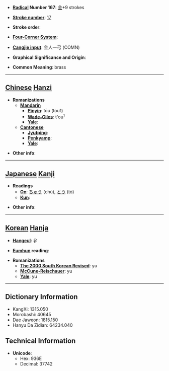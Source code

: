 * '''[[Wiktionary:Chinese radical index| Radical]] Number 167''': [[Wiktionary:Chinese radical index 金|金]]+9 strokes

* '''[[Wiktionary:Chinese total strokes index|Stroke number]]''': [[Wiktionary:Chinese total strokes index 17|17]]

* '''Stroke order''': 

* '''[[Wiktionary:Chinese four corner index|Four-Corner System]]''': 

* '''[[Wiktionary:Chinese Cangjie index|Cangjie input]]''': 金人一弓 (COMN)

* '''Graphical Significance and Origin''': 

* '''Common Meaning''': brass

----

== [[Chinese]] [[Hanzi]] ==

* '''Romanizations'''
** '''[[Mandarin]]'''
*** '''[[Pinyin]]''': tōu (tou1)
*** '''[[Wade-Giles]]''': t'ou<sup>1</sup>
*** '''[[Yale]]''': 
** '''[[Cantonese]]'''
*** '''[[Jyutping]]''':
*** '''[[Penkyamp]]''': 
*** '''[[Yale]]''': 

* '''Other info''': 

----

== [[Japanese]] [[Kanji]] ==

* '''Readings'''
** '''[[On]]''': [[ちゅう]] (chū), [[とう]] (tō)
** '''[[Kun]]''': 

* '''Other info''':  

----

== [[Korean]] [[Hanja]] ==

* '''[[Hangeul]]''': 유

* '''[[Eumhun]] reading''': 

* '''Romanizations'''
** '''[[The 2000 South Korean Revised Romanization|The 2000 South Korean Revised]]''': yu
** '''[[McCune-Reischauer]]''': yu
** '''[[Yale]]''': yu

----

== Dictionary Information ==

* KangXi: 1315.050
* Morobashi: 40645
* Dae Jaweon: 1815.150
* Hanyu Da Zidian: 64234.040

== Technical Information ==

* '''Unicode''':
** Hex: 936E
** Decimal: 37742